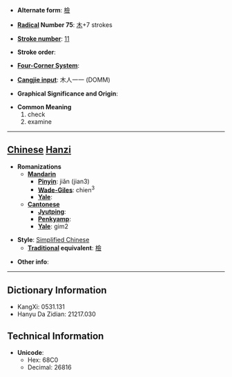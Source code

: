 * '''Alternate form''': [[檢]]

* '''[[Wiktionary:Chinese radical index| Radical]] Number 75''': [[Wiktionary:Chinese radical index 木|木]]+7 strokes

* '''[[Wiktionary:Chinese total strokes index|Stroke number]]''': [[Wiktionary:Chinese total strokes index 11|11]]

* '''Stroke order''': 

* '''[[Wiktionary:Chinese four corner index|Four-Corner System]]''': 

* '''[[Wiktionary:Chinese Cangjie index|Cangjie input]]''': 木人一一 (DOMM)

* '''Graphical Significance and Origin''': 

* '''Common Meaning'''
*#check
*# examine


----

== [[Chinese]] [[Hanzi]] ==

* '''Romanizations'''
** '''[[Mandarin]]'''
*** '''[[Pinyin]]''': jiǎn (jian3)
*** '''[[Wade-Giles]]''': chien<sup>3</sup>
*** '''[[Yale]]''': 
** '''[[Cantonese]]'''
*** '''[[Jyutping]]''':
*** '''[[Penkyamp]]''': 
*** '''[[Yale]]''': gim2

* '''Style''': [[Simplified Chinese]] 
** '''[[Traditional Chinese|Traditional]] equivalent''': [[檢]]

* '''Other info''': 

----

== Dictionary Information ==

* KangXi: 0531.131
* Hanyu Da Zidian: 21217.030

== Technical Information ==

* '''Unicode''':
** Hex: 68C0
** Decimal: 26816